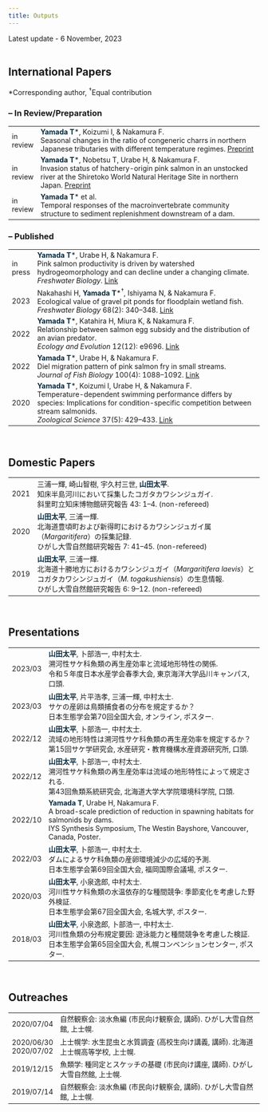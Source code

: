 ```yaml
---
title: Outputs
---
```


Latest update - 6 November, 2023
<br />
<br />

<style>
table, th, td {
    font-size: 100%;
}
</style>

## International Papers
\*Corresponding author, ^\†^Equal contribution

### – In Review/Preparation
| | |
| :- | :---------------- |
| in review | <span style="font-weight:bold; color: #06283D; ">Yamada T</span>\*, Koizumi I, & Nakamura F.<br />Seasonal changes in the ratio of congeneric charrs in northern Japanese tributaries with different temperature regimes. <u>[Preprint](https://doi.org/10.21203/rs.3.rs-2465444/v1)</u> |
| in review | <span style="font-weight:bold; color: #06283D; ">Yamada T</span>\*, Nobetsu T, Urabe H, & Nakamura F.<br />Invasion status of hatchery-origin pink salmon in an unstocked river at the Shiretoko World Natural Heritage Site in northern Japan. <u>[Preprint](https://doi.org/10.21203/rs.3.rs-3315064/v1)</u> |
| in review | <span style="font-weight:bold; color: #06283D; ">Yamada T</span>\* et al.<br />Temporal responses of the macroinvertebrate community structure to sediment replenishment downstream of a dam. |

### – Published
| | |
| :- | :---------------- |
| in press | <span style="font-weight:bold; color: #06283D; ">Yamada T</span>\*, Urabe H, & Nakamura F.<br />Pink salmon productivity is driven by watershed hydrogeomorphology and can decline under a changing climate.<br />*Freshwater Biology*. <u>[Link](https://doi.org/10.22541/au.167542388.85787817/v1)</u> |
| 2023 | Nakahashi H, <span style="font-weight:bold; color: #06283D; ">Yamada T</span>\*^\†^, Ishiyama N, & Nakamura F.<br />Ecological value of gravel pit ponds for floodplain wetland fish.<br />*Freshwater Biology* 68(2): 340–348. <u>[Link](https://doi.org/10.1111/fwb.14029)</u> |
| 2022 | <span style="font-weight:bold; color: #06283D; ">Yamada T</span>\*, Katahira H, Miura K, & Nakamura F.<br />Relationship between salmon egg subsidy and the distribution of an avian predator. <br />*Ecology and Evolution* 12(12): e9696. <u>[Link](https://doi.org/10.1002/ece3.9696)</u> |
| 2022 | <span style="font-weight:bold; color: #06283D; ">Yamada T</span>\*, Urabe H, & Nakamura F. <br />Diel migration pattern of pink salmon fry in small streams. <br />*Journal of Fish Biology* 100(4): 1088–1092. <u>[Link](https://doi.org/10.1111/jfb.15007)</u> |
| 2020 | <span style="font-weight:bold; color: #06283D; ">Yamada T</span>\*, Koizumi I, Urabe H, & Nakamura F. <br />Temperature-dependent swimming performance differs by species: Implications for condition-specific competition between stream salmonids. <br />*Zoological Science* 37(5): 429–433. <u>[Link](https://doi.org/10.2108/zs190149)<u/> |
<br />


## Domestic Papers
| | |
| :- | :---------------- |
| 2021 | 三浦一輝, 崎山智樹, 宇久村三世, <span style="font-weight:bold; color: #06283D; ">山田太平</span>. <br />知床半島河川において採集したコガタカワシンジュガイ. <br />斜里町立知床博物館研究報告 43: 1–4. (non-refereed) |
| 2020 | <span style="font-weight:bold; color: #06283D; ">山田太平</span>, 三浦一輝. <br />北海道豊頃町および新得町におけるカワシンジュガイ属（*Margaritifera*）の採集記録. <br />ひがし大雪自然館研究報告 7: 41–45. (non-refereed) |
| 2019 | <span style="font-weight:bold; color: #06283D; ">山田太平</span>, 三浦一輝. <br />北海道十勝地方におけるカワシンジュガイ（*Margaritifera laevis*）とコガタカワシンジュガイ（*M. togakushiensis*）の生息情報. <br />ひがし大雪自然館研究報告 6: 9–12. (non-refereed) |
<br />


## Presentations
| | |
| :- | :---------------- |
| 2023/03 | <span style="font-weight:bold; color: #06283D; ">山田太平</span>, 卜部浩一, 中村太士. <br />溯河性サケ科魚類の再生産効率と流域地形特性の関係. <br />令和５年度日本水産学会春季大会, 東京海洋大学品川キャンパス, 口頭. |
| 2023/03 | <span style="font-weight:bold; color: #06283D; ">山田太平</span>, 片平浩孝, 三浦一輝, 中村太士. <br />サケの産卵は鳥類捕食者の分布を規定するか？ <br />日本生態学会第70回全国大会, オンライン, ポスター. |
| 2022/12 | <span style="font-weight:bold; color: #06283D; ">山田太平</span>, 卜部浩一, 中村太士. <br />流域の地形特性は溯河性サケ科魚類の再生産効率を規定するか？ <br />第15回サケ学研究会, 水産研究・教育機構水産資源研究所, 口頭. |
| 2022/12 | <span style="font-weight:bold; color: #06283D; ">山田太平</span>, 卜部浩一, 中村太士. <br />溯河性サケ科魚類の再生産効率は流域の地形特性によって規定される. <br />第43回魚類系統研究会, 北海道大学大学院環境科学院, 口頭. |
| 2022/10 | <span style="font-weight:bold; color: #06283D; ">Yamada T</span>, Urabe H, Nakamura F. <br />A broad-scale prediction of reduction in spawning habitats for salmonids by dams. <br />IYS Synthesis Symposium, The Westin Bayshore, Vancouver, Canada, Poster. |
| 2022/03 | <span style="font-weight:bold; color: #06283D; ">山田太平</span>, 卜部浩一, 中村太士. <br />ダムによるサケ科魚類の産卵環境減少の広域的予測. <br />日本生態学会第69回全国大会, 福岡国際会議場, ポスター. |
| 2020/03 | <span style="font-weight:bold; color: #06283D; ">山田太平</span>, 小泉逸郎, 中村太士. <br />河川性サケ科魚類の水温依存的な種間競争: 季節変化を考慮した野外検証. <br />日本生態学会第67回全国大会, 名城大学, ポスター. |
| 2018/03 | <span style="font-weight:bold; color: #06283D; ">山田太平</span>, 小泉逸郎, 卜部浩一, 中村太士. <br />河川性魚類の分布規定要因: 遊泳能力と種間競争を考慮した検証. <br />日本生態学会第65回全国大会, 札幌コンベンションセンター, ポスター. |
<br />


## Outreaches
| | |
| :-- | :---------------- |
| 2020/07/04 | 自然観察会: 淡水魚編 (市民向け観察会, 講師). ひがし大雪自然館, 上士幌. |
| 2020/06/30<br />2020/07/02 | 上士幌学: 水生昆虫と水質調査 (高校生向け講義, 講師). 北海道上士幌高等学校, 上士幌. |
| 2019/12/15 | 魚類学: 種同定とスケッチの基礎 (市民向け講座, 講師). ひがし大雪自然館, 上士幌. |
| 2019/07/14 | 自然観察会: 淡水魚編 (市民向け観察会, 講師). ひがし大雪自然館, 上士幌. |





<!-- Google Fonts -->
<link rel="preconnect" href="https://fonts.googleapis.com"> 
<link rel="preconnect" href="https://fonts.gstatic.com" crossorigin> 
<link href="https://fonts.googleapis.com/css2?family=Josefin+Sans&display=swap" rel="stylesheet">
